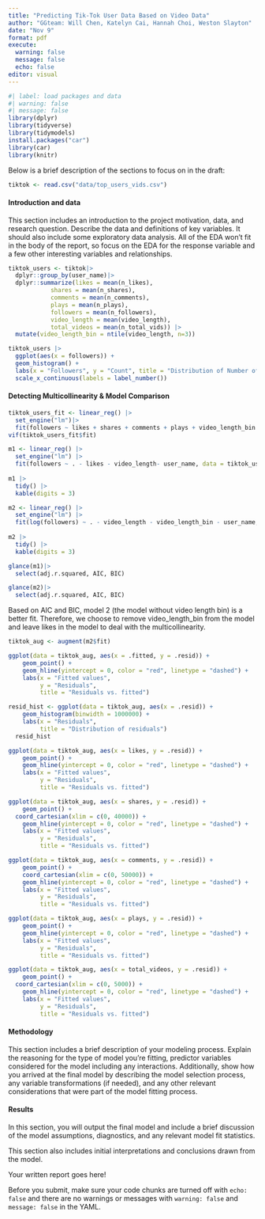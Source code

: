 ```yaml
---
title: "Predicting Tik-Tok User Data Based on Video Data"
author: "GGteam: Will Chen, Katelyn Cai, Hannah Choi, Weston Slayton"
date: "Nov 9"
format: pdf
execute: 
  warning: false
  message: false
  echo: false
editor: visual
---
```


```r
#| label: load packages and data
#| warning: false
#| message: false
library(dplyr)
library(tidyverse)
library(tidymodels)
install.packages("car")
library(car)
library(knitr)
```

Below is a brief description of the sections to focus on in the draft:

```r
tiktok <- read.csv("data/top_users_vids.csv")
```

#### Introduction and data

This section includes an introduction to the project motivation, data, and research question. Describe the data and definitions of key variables. It should also include some exploratory data analysis. All of the EDA won't fit in the body of the report, so focus on the EDA for the response variable and a few other interesting variables and relationships.

```r
tiktok_users <- tiktok|>
  dplyr::group_by(user_name)|>
  dplyr::summarize(likes = mean(n_likes),
            shares = mean(n_shares),
            comments = mean(n_comments),
            plays = mean(n_plays),
            followers = mean(n_followers),
            video_length = mean(video_length),
            total_videos = mean(n_total_vids)) |>
  mutate(video_length_bin = ntile(video_length, n=3))
```

```r

tiktok_users |>
  ggplot(aes(x = followers)) + 
  geom_histogram() + 
  labs(x = "Followers", y = "Count", title = "Distribution of Number of Followers") + 
  scale_x_continuous(labels = label_number())
```

#### Detecting Multicollinearity & Model Comparison

```r
tiktok_users_fit <- linear_reg() |>
  set_engine("lm")|>
  fit(followers ~ likes + shares + comments + plays + video_length_bin + total_videos, data=tiktok_users)
vif(tiktok_users_fit$fit)
```

```r
m1 <- linear_reg() |>
  set_engine("lm") |>
  fit(followers ~ . - likes - video_length- user_name, data = tiktok_users)
  
m1 |>
  tidy() |>
  kable(digits = 3)
```

```r
m2 <- linear_reg() |>
  set_engine("lm") |>
  fit(log(followers) ~ . - video_length - video_length_bin - user_name, data = tiktok_users)
  
m2 |>
  tidy() |>
  kable(digits = 3)
```

```r
glance(m1)|>
  select(adj.r.squared, AIC, BIC)
```

```r
glance(m2)|>
  select(adj.r.squared, AIC, BIC)
```

Based on AIC and BIC, model 2 (the model without video length bin) is a better fit. Therefore, we choose to remove video_length_bin from the model and leave likes in the model to deal with the multicollinearity.

```r
tiktok_aug <- augment(m2$fit)

ggplot(data = tiktok_aug, aes(x = .fitted, y = .resid)) +
    geom_point() +
    geom_hline(yintercept = 0, color = "red", linetype = "dashed") +
    labs(x = "Fitted values",
         y = "Residuals",
         title = "Residuals vs. fitted")

resid_hist <- ggplot(data = tiktok_aug, aes(x = .resid)) +
    geom_histogram(binwidth = 1000000) +
    labs(x = "Residuals",
         title = "Distribution of residuals")
  resid_hist
```

```r
ggplot(data = tiktok_aug, aes(x = likes, y = .resid)) +
    geom_point() +
    geom_hline(yintercept = 0, color = "red", linetype = "dashed") +
    labs(x = "Fitted values",
         y = "Residuals",
         title = "Residuals vs. fitted")

ggplot(data = tiktok_aug, aes(x = shares, y = .resid)) +
    geom_point() +
  coord_cartesian(xlim = c(0, 40000)) +
    geom_hline(yintercept = 0, color = "red", linetype = "dashed") +
    labs(x = "Fitted values",
         y = "Residuals",
         title = "Residuals vs. fitted")

ggplot(data = tiktok_aug, aes(x = comments, y = .resid)) +
    geom_point() +
    coord_cartesian(xlim = c(0, 50000)) +
    geom_hline(yintercept = 0, color = "red", linetype = "dashed") +
    labs(x = "Fitted values",
         y = "Residuals",
         title = "Residuals vs. fitted")

ggplot(data = tiktok_aug, aes(x = plays, y = .resid)) +
    geom_point() +
    geom_hline(yintercept = 0, color = "red", linetype = "dashed") +
    labs(x = "Fitted values",
         y = "Residuals",
         title = "Residuals vs. fitted")

ggplot(data = tiktok_aug, aes(x = total_videos, y = .resid)) +
    geom_point() +
  coord_cartesian(xlim = c(0, 5000)) +
    geom_hline(yintercept = 0, color = "red", linetype = "dashed") +
    labs(x = "Fitted values",
         y = "Residuals",
         title = "Residuals vs. fitted")
```

#### Methodology

This section includes a brief description of your modeling process. Explain the reasoning for the type of model you're fitting, predictor variables considered for the model including any interactions. Additionally, show how you arrived at the final model by describing the model selection process, any variable transformations (if needed), and any other relevant considerations that were part of the model fitting process.

#### Results

In this section, you will output the final model and include a brief discussion of the model assumptions, diagnostics, and any relevant model fit statistics.

This section also includes initial interpretations and conclusions drawn from the model.

Your written report goes here!

::: callout-important
Before you submit, make sure your code chunks are turned off with `echo: false` and there are no warnings or messages with `warning: false` and `message: false` in the YAML.
:::
